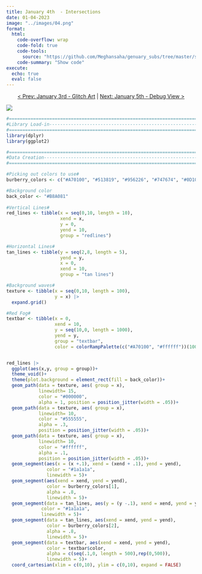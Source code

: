 ```yaml
---
title: January 4th  - Intersections
date: 01-04-2023
image: "../images/04.png"
format:
  html:
    code-overflow: wrap
    code-fold: true
    code-tools:
      source: "https://github.com/Meghansaha/genuary_subs/tree/master/submissions/scripts/04_intersections.R"
    code-summary: "Show code"
execute:
  echo: true
  eval: false
---
```


<center>[\< Prev: January 3rd - Glitch Art](day_03.qmd) \| [Next: January 5th - Debug View \>](day_05.qmd)</center>

![](/images/04.png){fig-alt="A grid pattern of thick vertical red and black lines and thick horizontal brown and black lines. The background has a gray wavy pattern. The top of the image has a hazy red fog that lightens up and vanishes before it reahces the middle of the image." fig-align="center"}

```r
#=============================================================================#
#Library Load-in---------------------------------------------------------------
#=============================================================================#
library(dplyr)
library(ggplot2)

#=============================================================================#
#Data Creation-----------------------------------------------------------------
#=============================================================================#

#Picking out colors to use#
burberry_colors <- c("#A70100", "#513819", "#956226", "#747674", "#0D100E", "#ffffff")

#Background color
back_color <- "#B8A081"
  
#Vertical Lines#
red_lines <- tibble(x = seq(0,10, length = 10),
                    xend = x,
                    y = 0,
                    yend = 10,
                    group = "redlines")

#Horizontal Lines#
tan_lines <- tibble(y = seq(2,8, length = 5),
                    yend = y,
                    x = 0,
                    xend = 10,
                    group = "tan lines")

#Background waves#
texture <- tibble(x = seq(0,10, length = 100), 
                  y = x) |>
  expand.grid()

#Red Fog#
textbar <- tibble(x = 0,
                  xend = 10,
                  y = seq(10,0, length = 1000),
                  yend = y,
                  group = "textbar",
                  color = colorRampPalette(c("#A70100", "#ffffff"))(1000))


red_lines |>
  ggplot(aes(x,y, group = group))+
  theme_void()+
  theme(plot.background = element_rect(fill = back_color))+
  geom_path(data = texture, aes( group = x), 
            linewidth= 15, 
            color = "#000000", 
            alpha = 1, position = position_jitter(width = .05))+
  geom_path(data = texture, aes( group = x), 
            linewidth= 10, 
            color = "#555555", 
            alpha = .3, 
            position = position_jitter(width = .05))+
  geom_path(data = texture, aes( group = x), 
            linewidth= 10, 
            color = "#ffffff", 
            alpha = .1, 
            position = position_jitter(width = .05))+
  geom_segment(aes(x = (x +.1), xend = (xend + .1), yend = yend), 
               color = "#1a1a1a", 
               linewidth = 5)+
  geom_segment(aes(xend = xend, yend = yend), 
               color = burberry_colors[1], 
               alpha = .8, 
               linewidth = 5)+
  geom_segment(data = tan_lines, aes(y = (y -.1), xend = xend, yend = yend - .1), 
             color = "#1a1a1a", 
             linewidth = 5)+
  geom_segment(data = tan_lines, aes(xend = xend, yend = yend), 
               color = burberry_colors[2], 
               alpha = .8, 
               linewidth = 5)+
  geom_segment(data = textbar, aes(xend = xend, yend = yend), 
               color = textbar$color, 
               alpha = c(seq(.1,0, length = 500),rep(0,500)), 
               linewidth = 5)+
  coord_cartesian(xlim = c(0,10), ylim = c(0,10), expand = FALSE)

```
